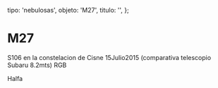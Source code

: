 
  tipo: 'nebulosas',
  objeto: 'M27',
  titulo: '',
};

# M27

<Imagen
  src="registro/m27_20150715_2_m27_19junio2015final.jpg"
  fecha="20150715"
/>

S106 en la constelacion de Cisne 15Julio2015 (comparativa telescopio Subaru 8.2mts) RGB

<Imagen
  src="registro/m27_20121100_1_m27.jpg"
  fecha="20121100"
/>

 Halfa